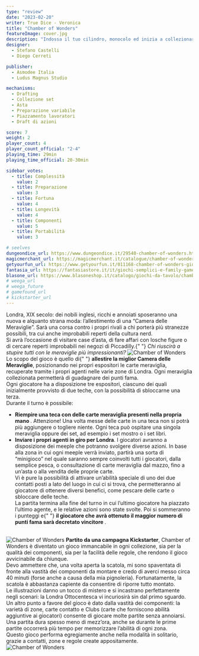```yaml
---
type: "review"
date: "2023-02-20"
writer: True Dice - Veronica
title: "Chamber of Wonders"
featureImage: cover.jpg
description: "Indossa il tuo cilindro, monocolo ed inizia a collezionare meraviglie!"
designer:
  - Stefano Castelli
  - Diego Cerreti

publisher:
  - Asmodee Italia
  - Ludus Magnus Studio

mechanisms:
  - Drafting
  - Collezione set
  - Asta
  - Preparazione variabile
  - Piazzamento lavoratori
  - Draft di azioni

score: 7
weight: 2
player_count: 4
player_count_official: "2-4"
playing_time: 29min
playing_time_official: 20-30min

sidebar_votes:
  - title: Complessità
    value: 2
  - title: Preparazione
    value: 3
  - title: Fortuna
    value: 4
  - title: Longevità
    value: 4
  - title: Componenti
    value: 5
  - title: Portabilità
    value: 3

# seelves
dungeondice_url: https://www.dungeondice.it/29540-chamber-of-wonders.html?dda=9A5FB278F
magicmerchant_url: https://magicmerchant.it/catalogue/chamber-of-wonders-64109/
getyourfun_url: https://www.getyourfun.it/011168-chamber-of-wonders-giochi-di-carte.html?ref=7020
fantasia_url: https://fantasiastore.it/it/giochi-semplici-e-family-games/18065-chamber-of-wonders.html?aff=47
blasone_url: https://www.blasoneshop.it/catalogo/giochi-da-tavolo/chamber-of-wonders-standard-editions-42-3026
# weega_url
# weega_future
# gamefound_url
# kickstarter_url
---
```


<Setting>
  Londra, XIX secolo: dei nobili inglesi, ricchi e annoiati sposeranno una nuova
  e alquanto strana moda: l’allestimento di una “Camera delle Meraviglie”. Sarà
  una corsa contro i propri rivali a chi porterà più stranezze possibili, tra
  cui anche improbabili reperti della cultura nerd.
  <br />
  Si avrà l’occasione di visitare case d’asta, di fare affari con losche figure
  o di cercare reperti improbabili nei negozi di Piccadilly.{" "}
  <em>Chi riuscirà a stupire tutti con le meraviglie più impressionanti?</em>

</Setting>

<img src="./game1.jpg" alt="Chamber of Wonders" />

<Rules>
  Lo scopo del gioco è quello di{" "}
  <strong>allestire la miglior Camera delle Meraviglie</strong>, posizionando
  nei propri espositori le carte meraviglia, recuperate tramite i propri agenti
  nelle varie zone di Londra. Ogni meraviglia collezionata permetterà di
  guadagnare dei punti fama.
  <br />
  Ogni giocatore ha a disposizione tre espositori, ciascuno dei quali
  inizialmente provvisto di due teche, con la possibilità di sbloccarne una
  terza.
  <br />
  Durante il turno è possibile: <br />
  <ul>
    <li>
      <strong>
        Riempire una teca con delle carte meraviglia presenti nella propria mano
      </strong>
      . Attenzione! Una volta messe delle carte in una teca non si potrà più aggiungere
      o togliere niente. Ogni teca può ospitare una singola meraviglia oppure dei
      set, ad esempio i set mostro o i set libri.
    </li>
    <li>
      <strong>Inviare i propri agenti in giro per Londra</strong>. I giocatori
      avranno a disposizione dei meeple che potranno svolgere diverse azioni. In
      base alla zona in cui ogni meeple verrà inviato, partirà una sorta di
      “minigioco” nel quale saranno sempre coinvolti tutti i giocatori, dalla
      semplice pesca, o consultazione di carte meraviglia dal mazzo, fino a
      un’asta o alla vendita delle proprie carte.
      <br />
      Vi è pure la possibilità di attivare un’abilità speciale di uno dei due
      contatti posti a lato del luogo in cui ci si trova, che permetteranno al
      giocatore di ottenere diversi benefici, come pescare delle carte o
      sbloccare delle teche.
      <br />
      La partita termina alla fine del turno in cui l’ultimo giocatore ha
      piazzato l’ultimo agente, e le relative azioni sono state svolte. Poi si
      sommeranno i punteggi e{" "}
      <strong>
        il giocatore che avrà ottenuto il maggior numero di punti fama sarà
        decretato vincitore
      </strong>
      .
      <br />
      &nbsp;
    </li>
  </ul>
</Rules>

<img src="./game2.jpg" alt="Chamber of Wonders" />

<Feedback>
  <strong>Partito da una campagna Kickstarter</strong>, Chamber of Wonders è
  diventato un gioco immancabile in ogni collezione, sia per la qualità dei
  componenti, sia per la facilità delle regole, che rendono il gioco
  avvicinabile da chiunque. <br />
  Devo ammettere che, una volta aperta la scatola, mi sono spaventata di fronte alla
  vastità dei componenti da montare e credo di averci messo circa 40 minuti (forse
  anche a causa della mia pignoleria). Fortunatamente, la scatola è abbastanza capiente
  da consentire di riporre tutto montato.
  <br />
  Le illustrazioni danno un tocco di mistero e si incastrano perfettamente negli
  scenari: la Londra Ottocentesca vi incuriosirà sin dal primo sguardo.
  <br />
  Un altro punto a favore del gioco è dato dalla vastità dei componenti: la varietà
  di zone, carte contatto e Clubs (carte che forniscono abilità aggiuntive ai giocatori)
  consente di giocare molte partite senza annoiarsi.
  <br />
  Una partita dura spesso meno di mezz’ora, anche se durante le prime partite occorrerà
  più tempo per memorizzare l’abilità di ogni zona.
  <br />
  Questo gioco performa egregiamente anche nella modalità in solitario, grazie a
  contatti, zone e regole create appositamente.
</Feedback>

<img src="./game3.jpg" alt="Chamber of Wonders" />

